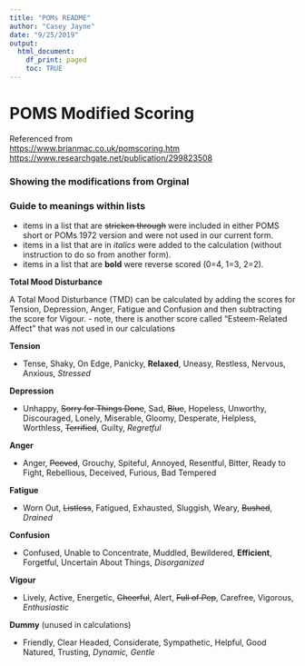 ```yaml
---
title: "POMs README"
author: "Casey Jayne"
date: "9/25/2019"
output: 
  html_document:
    df_print: paged
    toc: TRUE
---
```


# POMS Modified Scoring

Referenced from \
<https://www.brianmac.co.uk/pomscoring.htm> \
<https://www.researchgate.net/publication/299823508> 

### Showing the modifications from Orginal

### Guide to meanings within lists

+ items in a list that are ~~stricken through~~ were included in either POMS short or POMs 1972 version and were not used in our current form.
+ items in a list that are in *italics* were added to the calculation (without instruction to do so from another form).
+ items in a list that are **bold** were reverse scored (0=4, 1=3, 2=2).

**Total Mood Disturbance**

A Total Mood Disturbance (TMD) can be calculated by adding the scores for Tension, Depression, Anger, Fatigue and Confusion and then subtracting the score for Vigour. 
- note, there is another score called "Esteem-Related Affect" that was not used in our calculations


__Tension__ 

* Tense, Shaky, On Edge, Panicky, **Relaxed**, Uneasy, Restless, Nervous, Anxious, *Stressed*

__Depression__ 

* Unhappy, ~~Sorry for Things Done~~, Sad, ~~Blue~~, Hopeless, Unworthy, Discouraged, Lonely, Miserable, Gloomy, Desperate, Helpless, Worthless, ~~Terrified~~, Guilty, *Regretful*

__Anger__ 

* Anger, ~~Peeved~~, Grouchy, Spiteful, Annoyed, Resentful, Bitter, Ready to Fight, Rebellious, Deceived, Furious, Bad Tempered

__Fatigue__ 

* Worn Out, ~~Listless~~, Fatigued, Exhausted, Sluggish, Weary, ~~Bushed~~, *Drained*

__Confusion__ 

* Confused, Unable to Concentrate, Muddled, Bewildered, **Efficient**, Forgetful, Uncertain About Things, *Disorganized*

__Vigour__ 

* Lively, Active, Energetic, ~~Cheerful~~, Alert, ~~Full of Pep~~, Carefree, Vigorous, *Enthusiastic*

__Dummy__ (unused in calculations) 

* Friendly, Clear Headed, Considerate, Sympathetic, Helpful, Good Natured, Trusting, *Dynamic, Gentle*











